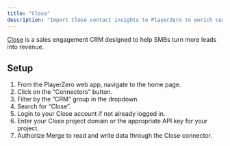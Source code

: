 ```yaml
---
title: "Close"
description: "Import Close contact insights to PlayerZero to enrich customer risk and impact profiles."
---
```


<Snippet file="crm-connector.mdx" />

[Close](https://www.close.com/) is a sales engagement CRM designed to help SMBs turn more leads into revenue.

## Setup
1. From the PlayerZero web app, navigate to the home page.
2. Click on the “Connectors” button.
3. Filter by the ”CRM” group in the dropdown.
4. Search for “Close”.
5. Login to your Close account if not already logged in.
6. Enter your Close project domain or the appropriate API key for your project.
7. Authorize Merge to read and write data through the Close connector.